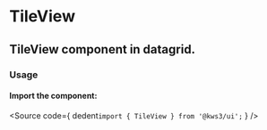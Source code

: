 
<Version />

<Meta of={Stories} />

# TileView
## TileView component in datagrid.

<Canvas of={Stories.Main} />

<Controls />


### Usage
#### Import the component:
<Source
  code={
    dedent`import { TileView } from '@kws3/ui';`
  }
/>